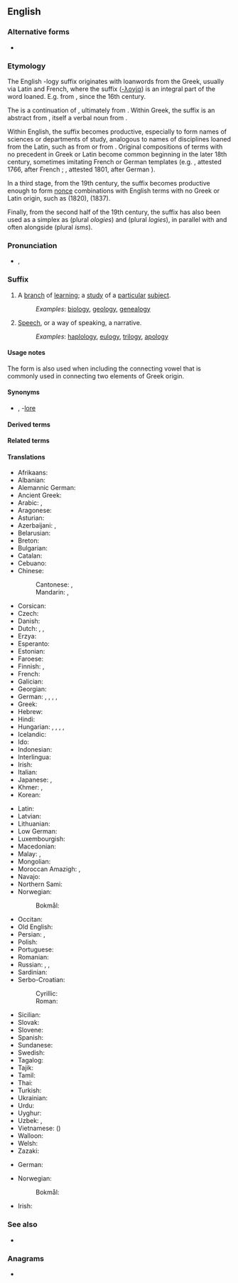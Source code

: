 {{also|logy}}
==English==
{{wikipedia}}

===Alternative forms===
* {{l|en|-ology}}

===Etymology===
{{root|en|ine-pro|*leǵ-}}
The English -logy suffix originates with loanwords from the Greek, usually via Latin and French, where the suffix ([[-λογία]]) is an integral part of the word loaned. E.g. {{m|en|astrology}} from {{m|la|astrologia}}, since the 16th century.

The {{der|en|fr|-logie}} is a continuation of {{der|en|la|-logia}}, ultimately from {{der|en|grc|-λογία}}. Within Greek, the suffix is an {{m|grc|-ία}} abstract from {{m|grc|λόγος|t=account, explanation, narrative}}, itself a verbal noun from {{m|grc|λέγω|t=I [[say]], [[speak]], [[converse]], tell a story}}.

Within English, the suffix becomes productive, especially to form names of sciences or departments of study, analogous to names of disciplines loaned from the Latin, such as {{m|en|astrology}} from {{m|la|astrologia}} or {{m|en|geology}} from {{m|la|geologia}}. Original compositions of terms with no precedent in Greek or Latin become common beginning in the later 18th century, sometimes imitating French or German templates (e.g. {{m|en|insectology}}, attested 1766, after French {{m|fr|insectologie}}; {{m|en|terminology}}, attested 1801, after German {{m|de|Terminologie}}).

In a third stage, from the 19th century, the suffix becomes productive enough to form [[nonce]] combinations with English terms with no Greek or Latin origin, such as {{m|en|undergroundology}} (1820), {{m|en|hatology}} (1837).

Finally, from the second half of the 19th century, the suffix has also been used as a simplex as {{m|en|ology}} (plural ''ologies'') and {{m|en|logy}} (plural ''logies''), in parallel with and often alongside {{m|en|ism}} (plural ''isms'').

===Pronunciation===
* {{enPR|ləjē}}, {{IPA|en|/ləd͡ʒi/}}

===Suffix===
{{en-suffix}}

# A [[branch]] of [[learning]]; a [[study]] of a [[particular]] [[subject]].
#: ''Examples'': [[biology]], [[geology]], [[genealogy]]
# [[Speech]], or a way of speaking, a narrative.
#: ''Examples'': [[haplology]], [[eulogy]], [[trilogy]], [[apology]]

====Usage notes====
The form {{m|en|-ology}} is also used when including the connecting vowel {{m|en|-o-}} that is commonly used in connecting two elements of Greek origin.

====Synonyms====
* {{sense|branch of learning}} {{l|en|-ics}}, -[[lore]]

====Derived terms====
{{suffixsee|en}}
{{der4|en
|acarology
|acridology
|actinobiology
|actinology
|addictology
|adenology
|aerobiology
|aerogeology
|aerology
|aeropalynology
|aesthesiophysiology
|aetiology
|agnatology
|agnoiology
|agnotology
|agrobiology
|agrobiotechnology
|agroecology
|agrohydrology
|agrology
|agrostology
|aitiology
|alcohology
|alethiology
|alethology
|algesiology
|algology
|allergology
|amphibiology
|anaesthesiology
|anaplastology
|andrology
|anesthesiology
|angelology
|angiocardiology
|angiology
|angiopathology
|anthropobiology
|anthropology
|anthrozoology
|aphasiology
|apidology
|apiology
|arachnology
|arbovirology
|archaeology
|archaeomalacology
|archaeozoology
|archeology
|archeomalacology
|archeozoology
|arcology
|areology
|aretalogy
|arteriology
|arthrology
|arthropodology
|Assyriology
|assyriology
|asteroseismology
|astrobiology
|astrogeology
|astrology
|astroseismology
|astrotheology
|atmology
|atomology
|audiology
|autecology
|auxology
|axiology
|bacteriology
|balneology
|baraminology
|benthology
|bioarchaeology
|biocenology
|bioclimatology
|biocoenology
|bioecology
|biology
|biometeorology
|biomusicology
|biomythology
|biopharmacology
|biophysiology
|biopsychology
|biosociology
|biotechnology
|biotoxicology
|boxology
|brachylogy
|bromatology
|bronchoesophagology
|bronchooesophagology
|bronchology
|brontology
|brontotheology
|bryology
|bryotechnology
|bryozoology
|Buddhology
|cacology
|campanology
|arcinology
|cardioangiology
|cardiology
|cardiovasology
|cariology
|carphology
|carpology
|cecidiology
|cecidology
|cereology
|cetology
|characterology
|cheirology
|chelonology
|chemoecology
|chirology
|choreology
|chorology
|chresmology
|Christology
|chorology
|chronobiology
|chronology
|chronopharmacology
|cirripedology
|climatology
|codicology
|codology
|cohomology
|coleopterology
|coloproctology
|comitology
|communicology
|communioecclesiology
|communio-ecclesiology
|conchology
|coniology
|contactology
|coprology
|cosmetology
|cosmobiology
|cosmochronology
|cosmogeology
|cosmology
|cosmotheology
|craniology
|criminology
|criteriology
|crustaceology
|cryobiology
|cryology
|cryotechnology
|cryptology
|cryptozoology
|culturology
|cynology
|cytohistology
|cytology
|cytomorphology
|cytopathology
|cytophysiology
|dactylology
|decalogy
|deltiology
|demonology
|dendroarchaeology
|dendroarcheology
|dendrochronology
|dendroclimatology
|dendrology
|deontology
|dermatology
|dermatopathology
|dermatovenerology
|desmology
|diabetology
|dialectology
|dianoiology
|diatomology
|dietology
|dipterology
|dittology
|docimology
|dosology
|doxology
|dracology
|draconology
|dracontology
|dramatology
|dysteleology
|ecclesiology
|eccrinology
|echinodermology
|echocardiology
|ecoclimatology
|ecohydrology
|ecology
|ecomorphology
|ecopedology
|ecophysiology
|ecopsychology
|ecotechnology
|ecotoxicology
|ecotrophology
|edaphology
|Egyptology
|egyptology
|eidology
|electropathology
|electrophysiology
|electrotechnology
|embryology
|emetology
|encephalology
|endocrinology
|endodontology
|endourology
|enigmatology
|enology
|enterology
|entomology
|environtology
|enzymology
|epeirology
|epidemiology
|epidemology
|epileptology
|epiphytology
|epistemology
|epizootiology
|escapology
|eschatology
|esophagology
|Esperantology
|esthesiophysiology
|ethicotheology
|ethnoarchaeology
|ethnoarcheology
|ethnoecology
|ethnology
|ethnomethodology
|ethnomusicology
|ethnoorganology
|ethno-organology
|ethnopharmacology
|ethnopsychology
|ethology
|etiology
|Etruscology
|etymology
|exobiology
|exogeology
|exomorphology
|fetology
|fornicology
|futurology
|Francology
|galactology
|garbageology
|garbology
|gastrology
|gastroenterology
|gelotology
|gemellology
|geminology
|gemmology
|gemology
|genealogy
|genecology
|geoarchaeology
|geoarcheology
|geobiology
|geochronology
|geocryology
|geoecology
|geohydrology
|geology
|geomicrobiology
|geomorphology
|geopathology
|geopedology
|geotechnology
|geratology
|gerodontology
|gerontology
|glaciology
|glossology
|glottochronology
|glottology
|glycobiology
|gnathology
|gnoseology
|graminology
|grammatology
|graphology
|gynaecology
|gynecology
|hagiology
|haematology
|haematopathology
|haemostaseology
|hamartiology
|hamartology
|haplology
|helcology
|heliology
|helioseismology
|helminthology
|hematology
|hematopathology
|hemostaseology
|henology
|hepatogastroenterology
|hepato-gastroenterology
|hepatology
|heptalogy
|herbology
|heresiology
|herpetology
|heterology
|heteropterology
|hexalogy
|hippology
|histology
|histomorphology
|histopathology
|historiology
|histotechnology
|Hittitology
|hodology
|holomorphology
|hominology
|homoiology
|homology
|horology
|humorology
|hydrobiology
|hydroecology
|hydrogeology
|hydrology
|hydrometeorology
|hydromicrobiology
|hydromorphology
|hymenopterology
|hymnology
|hypnology
|iatroastrology
|iatrotheology
|ichnology
|ichthyology
|ichthyotheology
|iconology
|ideology
|imageology
|imagology
|imamology
|immunobiology
|immunocytology
|immunodermatology
|immunohaematology
|immunohematology
|immunohistology
|immunology
|immunopathology
|implantology
|Indology
|infectiology
|infology
|insectology
|Iranology
|irenology
|iridology
|Islamology
|Japanology
|Judeology
|kairology
|karstology
|karyology
|karyomorphology
|Kibology
|kidology
|killology
|kinesiology
|kinology
|knobology
|Kremlinology
|krenology
|Kurdology
|kymatology
|laryngology
|lepidopterology
|lexicology
|lichenology
|limnozoology
|limnology
|lipidology
|lithology
|lithotheology
|ludology
|lymphology
|malacology
|malacozoology
|maledictology
|mammalogy
|Mariology
|martyrology
|mediology
|meiobenthology
|melissopalynology
|melittology
|melittotheology
|melitto-theology
|menology
|mereology
|mereotopology
|mesology
|messianology
|metabiology
|metaphorology
|metapsychology
|meteorology
|meteoropathology
|methodology
|metrology
|microarchaeology
|microarcheology
|microbiology
|microclimatology
|microhistology
|micrology
|micrometeorology
|micromorphology
|micropalaeontology
|micropaleontology
|micropathology
|microtechnology
|mineralogy
|misology
|missiology
|mixology
|molinology
|monadology
|morology
|morphology
|morphophonology
|museology
|musicology
|Mycenology
|mycetology
|mycology
|myology
|myriapodology
|myrmecology
|mythology
|nanobiotechnology
|nanotechnology
|narcology
|narratology
|necrology
|nematology
|neology
|neonatology
|nephology
|nephrology
|neuroanthropology
|neurobiology
|neurocytology
|neuroendocrinology
|neuroethology
|neurogastroenterology
|neurohistology
|neuroimmunology
|neurology
|neuroophthalmology
|neuro-ophthalmology
|neurootology
|neuropathology
|neuropathophysiology
|neuropharmacology
|neurophenomenology
|neurophysiology
|neuropsychology
|neuropsychopharmacology
|neuroradiology
|neurotechnology
|nidology
|nomology
|noology
|nosology
|nostology
|numerology
|obesitology
|oceanology
|odonatology
|odontology
|odontostomatology
|odorology
|oenology
|oesophagology
|oikology
|omphalology
|oncohaematology
|oncohematology
|oncology
|oneirology
|onology
|onomasiology
|onomatology
|ontology
|ontopsychology
|ontotheology
|oology
|ophiology
|ophthalmology
|optotechnology
|orchidology
|organology
|ornithology
|orology
|orthokeratology
|orthology
|orthopterology
|osmology
|osteoarchaeology
|osteoarcheology
|osteoimmunology
|osteology
|otolaryngology
|otology
|otorhinolaryngology
|ovology
|paedodontology
|paedology
|pædology
|paidology
|palaeanthropology
|palæanthropology
|palaeoanthropology
|palaeobiology
|palaeoclimatology
|palaeoecology
|palaeoecophysiology
|palaeoentomology
|palaeohistology
|palaeohydrology
|palaeoichnology
|palaeoichthyology
|palaeolimnology
|palaeomorphology
|palaeontology
|palaeoosteology
|palaeoparasitology
|palaeopathology
|palaeopedology
|palaeophysiology
|palaeophytology
|palaeornithology
|palaeoserology
|palaeovirology
|palaeozoology
|paleoanthropology
|paleobiology
|paleoclimatology
|paleoecology
|paleoecophysiology
|paleoentomology
|paleohistology
|paleohydrology
|paleoichnology
|paleoichthyology
|paleolimnology
|paleomorphology
|paleontology
|paleoosteology
|paleoparasitology
|paleopathology
|paleopedology
|paleophysiology
|paleophytology
|paleornithology
|paleoserology
|paleovirology
|paleozoology
|palynology
|papyrology
|parachronology
|paralogy
|parapsychology
|parasitology
|paremiology
|parodontology
|pathobiology
|pathohistology
|pathology
|pathophysiology
|pathopsychology
|patrology
|pedobiology
|pedodontology
|pedology
|penology
|pentalogy
|perinatology
|periodontology
|pestology
|petinotheology
|petino-theology
|petrifactology
|petrology
|pharmacology
|pharyngology
|phenology
|phenomenology
|philology
|phlebology
|phonology
|photobiology
|photogeology
|photology
|phraseology
|phrenology
|phthisiology
|phycology
|phyllobiology
|physicotheology
|physico-theology
|physiology
|physiopathology
|phytobalneology
|phytoecology
|phytology
|phytomorphology
|phytonematology
|phytopalaeontology
|phytopaleontology
|phytopathology
|phytopharmacology
|phytophysiology
|phytosociology
|phytotechnology
|phytotheology
|phyto-theology
|pigeonology
|piphilology
|pisteology
|planetology
|planktology
|plumology
|pneumatology
|pneumology
|pneumonology
|podology
|poenology
|poetology
|politology
|polyetiology
|pomology
|ponerology
|posology
|potamology
|praxeology
|primatology
|proctology
|projectiology
|prophetology
|protistology
|protology
|protozoology
|psephology
|pseudoetymology
|pseudo-etymology
|psychobiology
|psychodermatology
|psychoendoneuroimmunology
|psychooncology
|psycho-oncology
|psychology
|psychoneuroendocrinoimmunology
|psychoneuroendocrinology
|psychoneuroimmunology
|psychopathology
|psychopharmacology
|psychophysiology
|psychotraumatology
|pteridology
|pulmology
|pulmonology
|pyramidology
|pyrology
|pyrotheology
|pyro-theology
|quadrilogy
|raciology
|radiobiology
|radioecology
|radiology
|radiooncology
|radiopathology
|radiopharmacology
|rastrology
|reflexology
|reptiliology
|rheology
|rheumatology
|rhinolaryngology
|rhinology
|rhodology
|rhythmology
|roentgenology
|runology
|sacramentology
|sarcology
|scatology
|scenology
|sclerochronology

|Scientology
|sedimentology
|seismology
|selenology
|semasiology
|sematology
|semiology
|senology
|seroepidemiology
|serology
|serpentology
|sexology
|Sinology
|sinology
|sitiology
|skeletochronology
|sociology
|sociobiology
|somatology
|somnology
|sophiology
|sophrology
|soteriology
|Sovietology
|spasmologyy
|speleology
|splanchnology
|spongiology
|sporalogy
|staurology
|stemmatology
|stomatology
|storiology
|strabismology
|strabology
|strigiology
|stromatology
|sucrology
|suggestology
|suicidology
|Sumerology
|symbology
|symptomatology
|symptomology
|syndesmology
|syndromatology
|synecology
|syphilology
|syzygiology
|tautology
|technology
|tegestology
|teleology
|teleradiology
|teratology
|terminology
|testamentology
|tetralogy
|teuthology
|thanatology
|thaumatology
|theology
|theriogenology
|theriology
|thermatology
|thermology
|Thracology
|thremmatology
|Tibetology
|tidology
|timology
|tocology
|tokology
|tonology
|topology
|toxicology
|transfusiology
|translatology
|transplantology
|trassology
|traumatology
|traumatopsychology
|tribology
|trichology
|trichopterology
|trilogy
|tropology
|trophology
|Turcology
|Turkology
|typology
|ufology
|urogynaecology
|urogynecology
|urology
|urooncology
|uro-oncology
|uroradiology
|vaccinology
|venereology
|venology
|vermeology
|vexillology
|victimology
|vinylogy
|virology
|vitaminology
|Volapükology
|volcanology
|vulcanology
|xenobiology
|xenology
|xylology
|zooarchaeology
|zooarcheology
|zooecology
|zoology
|zoomorphology
|zoopalaeontology
|zoopaleontology
|zoosociology
|zumology
|zymology
|zymotechnology
}}

{{der4|en|title=Derived terms pertaining to speech, or a way of speaking, a narrative
|analogy
|apology
|dilogy
|duology
|eulogy
|haplology
|hexalogy
|quadrilogy
|tetralogy
|trilogy
}}

====Related terms====
{{rel4|en
|-logic
|-logical
|-logist
|ology
}}

====Translations====
{{trans-top|branch of learning}}
* Afrikaans: {{t|af|-logië}}
* Albanian: {{t|sq|-logjia}}
* Alemannic German: {{t|gsw|-logie|f}}
* Ancient Greek: {{t|grc|-λογία|f}}
* Arabic: {{t|ar|لوجيا|f|alt=ـلُوجِيَا}}, {{t+|ar|علم|m|alt=عِلْم اَلـ}}
* Aragonese: {{t|an|-lochía|f}}
* Asturian: {{t|ast|-loxía|f}}
* Azerbaijani: {{t|az|-şünaslıq}}, {{t|az|-logiya}}
* Belarusian: {{t|be|-ло́гія|f}}
* Breton: {{t|br|-loji|f}}
* Bulgarian: {{t|bg|-ло́гия|f}}
* Catalan: {{t+|ca|-logia|f}}
* Cebuano: {{t|ceb|-lohia}}
* Chinese:
*: Cantonese: {{t+|yue|學}}, {{t|yue|学|tr=haak}}
*: Mandarin: {{t+|cmn|學}}, {{t+|cmn|学|tr=xué}}
* Corsican: {{t|co|-lugia|f}}
* Czech: {{t|cs|-logie|f}}
* Danish: {{t+|da|-logi|c}}
* Dutch: {{t+|nl|-logie|f}}, {{t|nl|-kunde}}, {{t|nl|-leer}}
* Erzya: {{t|myv|-тона}}
* Esperanto: {{t|eo|-logio}}
* Estonian: {{t|et|-loogia}}
* Faroese: {{t|fo|-frøði|f}}
* Finnish: {{t+|fi|-logia}}, {{t+|fi|oppi|alt=-oppi}}
* French: {{t+|fr|-logie|f}}
* Galician: {{t+|gl|-loxía|f}}
* Georgian: {{t+|ka|-ლოგია}}
* German: {{t+|de|-kunde|f}}, {{t+|de|Lehre|f|alt=-lehre}}, {{t+|de|Wissenschaft|f|alt=-wissenschaft}}, {{t+|de|-logie|f}}, {{t+|de|-ik|f}}
* Greek: {{t+|el|-λογία|f}}
* Hebrew: {{t+|he|־לוגיה|tr=-logya}}
* Hindi: {{t+|hi|ज्ञान|m|alt=-ज्ञान}}
* Hungarian: {{t|hu|-lógia}}, {{t|hu|-ászat}}, {{t|hu|-észet}}, {{t+|hu|tan|alt=-tan}}, {{t+|hu|tudomány|alt=-tudomány}}
* Icelandic: {{t|is|-fræði}}
* Ido: {{t|io|-logio}}
* Indonesian: {{t|id|-logi}}
* Interlingua: {{t|ia|-logia}}
* Irish: {{t|ga|eolaíocht|f}}
* Italian: {{t+|it|-logia|f}}
* Japanese: {{t+|ja|学|tr=-がく, -gaku}}, {{t|ja|ロジー|tr=-rojī|alt=-ロジー}} {{qualifier|with non-Japanese words}}
* Khmer: {{t+|km|វិទ្យា|alt=-វិទ្យា}}, {{t|km|សាស្ត្រ|alt=-សាស្ត្រ}}
* Korean: {{t+|ko|학(學)}}
{{trans-mid}}
* Latin: {{t|la|-logia|f}}
* Latvian: {{t|lv|-logija|f}}
* Lithuanian: {{t|lt|-logija|f}}
* Low German: {{t|nds|-logie|f}}
* Luxembourgish: {{t|lb|-logie|f}}
* Macedonian: {{t|mk|-логија|f}}
* Malay: {{t+|ms|-logi}}, {{t|ms|kaji}}
* Mongolian: {{t+|mn|зүй}}
* Moroccan Amazigh: {{t|zgh|ⵜⴰⵙⵏ-}}, {{t|zgh|ⵜⵓⵙⵏ-}}
* Navajo: {{t|nv|naalkaah}}
* Northern Sami: {{t|se|-logiija}}
* Norwegian:
*: Bokmål: {{t+|nb|-logi}}
* Occitan: {{t|oc|-logia|f}}
* Old English: {{t|ang|-cræft|m}}
* Persian: {{t+|fa|شناسی|tr=-šenâsi}}, {{t|fa|لوژی|tr=-loži|alt=ـلوژی}}
* Polish: {{t+|pl|-logia|f}}
* Portuguese: {{t+|pt|-logia|f}}
* Romanian: {{t|ro|-logie|f}}
* Russian: {{t+|ru|-ло́гия|f}}, {{t+|ru|ведение|n|alt=-ве́дение}}, {{t+|ru|знание|n|alt=-зна́ние}}
* Sardinian: {{t|sc|-logia|f}}
* Serbo-Croatian:
*: Cyrillic: {{t|sh|-ло̀гија|f}}
*: Roman: {{t|sh|-lògija|f}}
* Sicilian: {{t+|scn|-luggìa|f}}
* Slovak: {{t|sk|-lógia|f}}
* Slovene: {{t|sl|-logija|f}}
* Spanish: {{t+|es|-logía|f}}
* Sundanese: {{t|su|-logi}}
* Swedish: {{t+|sv|-logi|c}}
* Tagalog: {{t|tl|-lohia}}
* Tajik: {{t|tg|-шиносӣ}}
* Tamil: {{t|ta|-இயல்}}
* Thai: {{t+|th|วิทยา|alt=-วิทยา|tr=-wíttáyaa}}
* Turkish: {{t+|tr|-loji}}
* Ukrainian: {{t|uk|-ло́гія|f}}
* Urdu: {{t|ur|یات|tr=-iyāt}}
* Uyghur: {{t|ug|ـشۇناسلىق}}
* Uzbek: {{t|uz|-shunoslik}}, {{t|uz|-logiya}}
* Vietnamese: {{t+|vi|học}} ({{t+|vi|學}})
* Walloon: {{t+|wa|-lodjeye|f}}
* Welsh: {{t|cy|-leg}}
* Zazaki: {{t|zza|-loci|f}}
{{trans-bottom}}

{{trans-top|speech}}
* German: {{t|de|-teiler|m}} {{qualifier|set of works}}
{{trans-mid}}
* Norwegian:
*: Bokmål: {{t+|nb|-logi}}
{{trans-bottom}}

{{ttbc-top}}
* Irish: {{t-check|ga|-lógacht|f}}
{{trans-mid}}
{{trans-bottom}}

===See also===
* {{l|en|-nomy}}

===Anagrams===
* {{anagrams|en|a=gloy|Goly}}